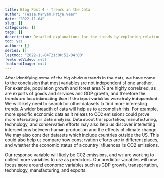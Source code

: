 ```yaml
---
title: Blog Post 4 - Trends in the Data 
author: "Tessa,Maryam,Priya,Veer"
date: "2022-11-04"
slug: []
categories: []
tags: []
description: Detailed explanations for the trends by exploring relationships to other variables. 
toc: yes
authors: []
series: []
lastmod: "2022-11-04T21:08:52-04:00"
featuredVideo: null
featuredImage: null
---
```


After identifying some of the big obvious trends in the data, we have come to the conclusion that most variables are not independent of one another. For example, population growth and forest area % are highly correlated, as are exports of goods and services and GDP growth, and therefore the trends are less interesting than if the input variables were truly independent. We will likely need to search for other datasets to find more interesting trends. A wider breadth of data will help us to accomplish this. For example, more specific economic data as it relates to CO2 emissions could prove more interesting in data analysis. Data about transportation, manufacturing, technology, and conservation efforts may also help us discover interesting intersections between human production and the effects of climate change. 
We may also consider datasets which include countries outside the US. This could also help us compare how conservation efforts are in different places, and whether the economic status of a country influences its CO2 emissions.

Our response variable will likely be CO2 emissions, and we are working to collect more variables to use as predictors. Our predictor variables will now focus more around economic variables such as  GDP growth, transportation, technology, manufacturing, and  exports.
